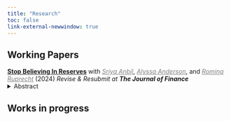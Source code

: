 ```yaml
---
title: "Research"
toc: false 
link-external-newwindow: true
---
```



## Working Papers

<a href="https://papers.ssrn.com/sol3/papers.cfm?abstract_id=4834559"> <b>Stop Believing In Reserves</b></a>  with <a href="https://sites.google.com/site/sriyaanbil/home?authuser=0" target="_blank" style="color: grey; text-decoration: underline;text-decoration-style: solid;"><i>Sriya Anbil</i></a>, <a href="https://www.alyssagrayanderson.com" target="_blank" style="color: grey; text-decoration: underline;text-decoration-style: solid;"><i>Alyssa Anderson</i></a>, and <a href="https://sites.google.com/view/rominaruprecht/home?authuser=0" target="_blank" style="color: grey; text-decoration: underline;text-decoration-style: solid;"><i>Romina Ruprecht</i></a> (2024) *Revise & Resubmit at **The Journal of Finance***
<details>
<summary>Abstract</summary>
We present a new effect of quantitative tightening (QT). While QT affects the supply of reserves held by banks, it also affects the supply of money held by non- banks. Using a structural model that we calibrate to the current monetary tightening cycle, we show that the supply of money held by non-banks affects the capacity of the repo market, and constrains the amount the Federal Reserve can shrink its balance sheet during QT. Ignoring non-bank money supply when determining the optimal amount of short-term liquidity provision could lead to a loss of interest rate control by the Federal Reserve.
</details>


## Works in progress
